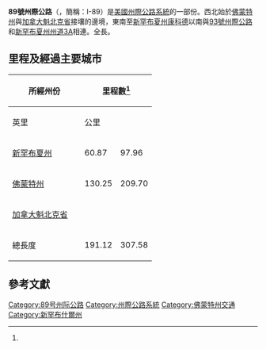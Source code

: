 {{Infobox US Road
|Shield = I-89.svg
|Map = Interstate 89 map.png
|Name = 89號州際公路<br/>Interstate 89
|Mile = 191.12
|LengthRef = <ref name="FHWA">{{cite web | language = en | publisher = [[美國聯邦公路管理局|美國聯邦公路管理局]] | title = FHWA Route Log and Finder List: Table 1 | url = http://www.fhwa.dot.gov/reports/routefinder/table1.cfm | date = 2002-10-31 | accessdate = 2009-02-15 | archive-date = 2007-07-02 | archive-url = https://web.archive.org/web/20070702224157/http://www.fhwa.dot.gov/reports/routefinder/table1.cfm | dead-url = no }}</ref>
|Direction A = 南
|Direction B = 北
|System = 州际公路系统
|From = [[File:I-93.svg|20px]][[File:Everett_Turnpike.svg|20px]][[File:NH_Route_3A_(new).svg|20px]][[I-93|I-93]]／[[艾佛瑞收費公路|艾佛瑞收費公路]]／[[新罕布夏州州道3A|NH 3A]]（[[新罕布夏州|新罕布夏州]][[康科德_(新罕布夏州)|康科德]]近郊）
|To = [[File:Qc133.svg|20px]][[133號魁北克省省道|QC 133]]（佛蒙特州[[高門泉_(佛蒙特州)|高門泉]]）
|Junction = [[File:I-91.svg|20px]][[I-91|I-91]]（[[佛蒙特州|佛蒙特州]][[白河交界_(佛蒙特州)|白河交界]]）
|Formed =
}}
'''89號州際公路'''（{{lang|en|Interstate 89}}，簡稱：I-89）是[[美國|美國]][[州際公路系統|州際公路系統]]的一部份。西北始於[[佛蒙特州|佛蒙特州]]與[[加拿大|加拿大]][[魁北克省|魁北克省]]接壤的邊境，東南至[[新罕布夏州|新罕布夏州]][[康科德_(新罕布夏州)|康科德]]以南與[[93號州際公路|93號州際公路]]和[[新罕布夏州州道3A|新罕布夏州州道3A]]相連。全長{{convert|191.12|mi|km|2}}。

== 里程及經過主要城市 ==
{|class="wikitable"
|-
!rowspan=2 style="width:130px"|所經州份
!colspan=2|里程數<ref name="FHWA"/>
!rowspan=2|所經主要都市
|-
!英里
!公里
|-
|[[新罕布夏州|新罕布夏州]] || 60.87 || 97.96
|[[康科德_(新罕布夏州)|康科德]]、[[黎巴嫩_(新罕布夏州)|黎巴嫩]]
|-
|[[佛蒙特州|佛蒙特州]] || 130.25 || 209.70
|[[白河交界_(佛蒙特州)|白河交界]]、[[蒙彼利埃_(佛蒙特州)|蒙彼利埃]]、[[伯靈頓_(佛蒙特州)|伯靈頓]]、[[聖奧爾本斯_(佛蒙特州)|聖奧爾本斯]]
|-
|[[加拿大|加拿大]][[魁北克省|魁北克省]] || ||
|[[蒙特婁|蒙特婁]]（經[[133號魁北克省省道|QB-133]]、[[35號魁北克省高速公路|A-35]]、[[10號魁北克省高速公路|A-10]]）
|-
|總長度 || 191.12 || 307.58
|}

== 參考文獻 ==
{{Reflist}}
{{89号州际公路及其辅助线}}
{{州際公路系統}}
[[Category:89号州际公路|Category:89号州际公路]]
[[Category:州際公路系統|Category:州際公路系統]]
[[Category:佛蒙特州交通|Category:佛蒙特州交通]]
[[Category:新罕布什爾州|Category:新罕布什爾州]]